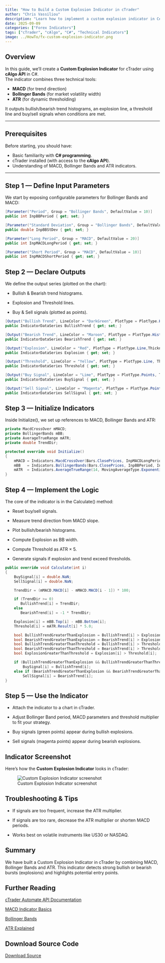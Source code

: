 ```yaml
---
title: "How to Build a Custom Explosion Indicator in cTrader"
author: "Chris Vassiliou"
description: "Learn how to implement a custom explosion indicator in C# using cTrader’s API, combining MACD, Bollinger Bands and ATR."
date: 2025-09-09
categories: ["Forex Indicators"]
tags: ["cTrader", "cAlgo", "C#", "Technical Indicators"]
image: ../HowTo/fx-custom-explosion-indicator.png
---
```


## Overview

In this guide, we’ll create a **Custom Explosion Indicator** for cTrader using **cAlgo API** in C#.\
The indicator combines three technical tools:

-   **MACD** (for trend direction)\
-   **Bollinger Bands** (for market volatility width)\
-   **ATR** (for dynamic thresholding)

It outputs bullish/bearish trend histograms, an explosion line, a threshold line and buy/sell signals when conditions are met.

------------------------------------------------------------------------

## Prerequisites

Before starting, you should have:

-   Basic familiarity with **C# programming**.\
-   cTrader installed (with access to the **cAlgo API**).\
-   Understanding of MACD, Bollinger Bands and ATR indicators.

------------------------------------------------------------------------

## Step 1 — Define Input Parameters

We start by exposing configurable parameters for Bollinger Bands and MACD:

``` csharp
[Parameter("Period", Group = "Bollinger Bands", DefaultValue = 10)]
public int InpBBPeriod { get; set; }

[Parameter("Standard Deviation", Group = "Bollinger Bands", DefaultValue = 2, MinValue = 0)]
public double InpBBStDev { get; set; }

[Parameter("Long Period", Group = "MACD", DefaultValue = 20)]
public int InpMACDLongPeriod { get; set; }

[Parameter("Short Period", Group = "MACD", DefaultValue = 10)]
public int InpMACDShortPeriod { get; set; }
```

## Step 2 — Declare Outputs

We define the output series (plotted on the chart):

-   Bullish & Bearish trend histograms.

-   Explosion and Threshold lines.

-   Buy & Sell signals (plotted as points).

``` csharp
[Output("Bullish Trend", LineColor = "DarkGreen", PlotType = PlotType.Histogram, Thickness = 5)]
public IndicatorDataSeries BullishTrend { get; set; }

[Output("Bearish Trend", LineColor = "Maroon", PlotType = PlotType.Histogram, Thickness = 5)]
public IndicatorDataSeries BearishTrend { get; set; }

[Output("Explosion", LineColor = "Red", PlotType = PlotType.Line,Thickness = 1)]
public IndicatorDataSeries Explosion { get; set; }

[Output("Threshold", LineColor = "Yellow", PlotType = PlotType.Line, Thickness = 1)]
public IndicatorDataSeries Threshold { get; set; }

[Output("Buy Signal", LineColor = "Lime", PlotType = PlotType.Points, Thickness = 5)]
public IndicatorDataSeries BuySignal { get; set; }

[Output("Sell Signal", LineColor = "Magenta", PlotType = PlotType.Points, Thickness = 5)]
public IndicatorDataSeries SellSignal { get; set; }
```

## Step 3 — Initialize Indicators

Inside Initialize(), we set up references to MACD, Bollinger Bands and ATR:

``` csharp
private MacdCrossOver mMACD;
private BollingerBands mBB;
private AverageTrueRange mATR;
private double TrendDir;

protected override void Initialize()
{
    mMACD = Indicators.MacdCrossOver(Bars.ClosePrices, InpMACDLongPeriod, InpMACDShortPeriod, 9);
    mBB   = Indicators.BollingerBands(Bars.ClosePrices, InpBBPeriod, InpBBStDev, MovingAverageType.Simple);
    mATR  = Indicators.AverageTrueRange(14, MovingAverageType.Exponential);
}
```

## Step 4 — Implement the Logic

The core of the indicator is in the Calculate() method:

-   Reset buy/sell signals.

-   Measure trend direction from MACD slope.

-   Plot bullish/bearish histograms.

-   Compute Explosion as BB width.

-   Compute Threshold as ATR × 5.

-   Generate signals if explosion and trend exceed thresholds.

``` csharp
public override void Calculate(int i)
{
    BuySignal[i] = double.NaN;
    SellSignal[i] = double.NaN;            

    TrendDir = (mMACD.MACD[i] - mMACD.MACD[i - 1]) * 100;

    if (TrendDir >= 0)
       BullishTrend[i] = TrendDir;
    else
       BearishTrend[i] = -1 * TrendDir;

    Explosion[i] = mBB.Top[i] - mBB.Bottom[i];
    Threshold[i] = mATR.Result[i] * 5.0;

    bool BullishTrendGreaterThanExplosion = BullishTrend[i] > Explosion[i];
    bool BearishTrendGreaterThanExplosion = BearishTrend[i] > Explosion[i];
    bool BullishTrendGreaterThanThreshold = BullishTrend[i] > Threshold[i];
    bool BearishTrendGreaterThanThreshold = BearishTrend[i] > Threshold[i];
    bool ExplosionGreaterThanThreshold = Explosion[i] > Threshold[i];

    if (BullishTrendGreaterThanExplosion && BullishTrendGreaterThanThreshold && ExplosionGreaterThanThreshold)
        BuySignal[i] = BullishTrend[i];
    else if (BearishTrendGreaterThanExplosion && BearishTrendGreaterThanThreshold && ExplosionGreaterThanThreshold)
        SellSignal[i] = BearishTrend[i];
}
```

## Step 5 — Use the Indicator

-   Attach the indicator to a chart in cTrader.

-   Adjust Bollinger Band period, MACD parameters and threshold multiplier to fit your strategy.

-   Buy signals (green points) appear during bullish explosions.

-   Sell signals (magenta points) appear during bearish explosions.

## Indicator Screenshot

Here’s how the **Custom Explosion Indicator** looks in cTrader:

![Custom Explosion Indicator screenshot](../HowTo/fx-custom-explosion-indicator.png){.lightbox}

## Troubleshooting & Tips

-   If signals are too frequent, increase the ATR multiplier.

-   If signals are too rare, decrease the ATR multiplier or shorten MACD periods.

-   Works best on volatile instruments like US30 or NASDAQ.

## Summary

We have built a Custom Explosion Indicator in cTrader by combining MACD, Bollinger Bands and ATR. This indicator detects strong bullish or bearish bursts (explosions) and highlights potential entry points.

## Further Reading

[cTrader Automate API Documentation](https://help.ctrader.com/ctrader-algo/how-tos-index/)

[MACD Indicator Basics](https://www.investopedia.com/terms/m/macd.asp)

[Bollinger Bands](https://www.bollingerbands.com/)

[ATR Explained](https://www.investopedia.com/terms/a/atr.asp)

## Download Source Code

[Download Source](../HowTo/fx-custom-explosion-indicator.cs){.btn download="CustomExplosion.cs"}